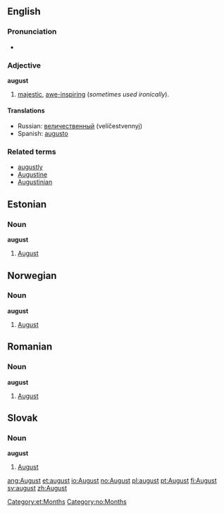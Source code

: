 {{see|August}}
==English==

===Pronunciation===
*{{audio|en-us-august.ogg|Audio (US)}}

===Adjective===
'''august'''

# [[majestic]], [[awe-inspiring]] (''sometimes used ironically'').

====Translations====
*Russian: [[величественный]] (velíčestvennyj)
*Spanish: [[augusto]]

===Related terms===
*[[augustly]]
*[[Augustine]]
*[[Augustinian]]


==Estonian==

===Noun===
'''august'''

# [[August]]


==Norwegian==
===Noun===
'''august'''

# [[August]]


==Romanian==
===Noun===
'''august'''

# [[August]]


==Slovak==
===Noun===
'''august''' {{m}}

# [[August]]


[[Category:et:Months]]
[[Category:no:Months]]

[[ang:August]]
[[et:august]]
[[io:August]]
[[no:August]]
[[pl:august]]
[[pt:August]]
[[fi:August]]
[[sv:august]]
[[zh:August]]